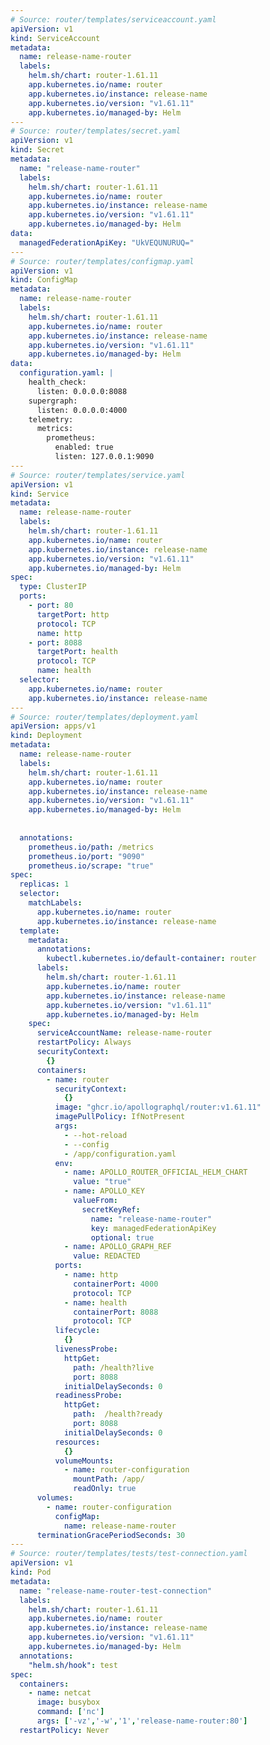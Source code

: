```yaml
---
# Source: router/templates/serviceaccount.yaml
apiVersion: v1
kind: ServiceAccount
metadata:
  name: release-name-router
  labels:
    helm.sh/chart: router-1.61.11
    app.kubernetes.io/name: router
    app.kubernetes.io/instance: release-name
    app.kubernetes.io/version: "v1.61.11"
    app.kubernetes.io/managed-by: Helm
---
# Source: router/templates/secret.yaml
apiVersion: v1
kind: Secret
metadata:
  name: "release-name-router"
  labels:
    helm.sh/chart: router-1.61.11
    app.kubernetes.io/name: router
    app.kubernetes.io/instance: release-name
    app.kubernetes.io/version: "v1.61.11"
    app.kubernetes.io/managed-by: Helm
data:
  managedFederationApiKey: "UkVEQUNURUQ="
---
# Source: router/templates/configmap.yaml
apiVersion: v1
kind: ConfigMap
metadata:
  name: release-name-router
  labels:
    helm.sh/chart: router-1.61.11
    app.kubernetes.io/name: router
    app.kubernetes.io/instance: release-name
    app.kubernetes.io/version: "v1.61.11"
    app.kubernetes.io/managed-by: Helm
data:
  configuration.yaml: |
    health_check:
      listen: 0.0.0.0:8088
    supergraph:
      listen: 0.0.0.0:4000
    telemetry:
      metrics:
        prometheus:
          enabled: true
          listen: 127.0.0.1:9090
---
# Source: router/templates/service.yaml
apiVersion: v1
kind: Service
metadata:
  name: release-name-router
  labels:
    helm.sh/chart: router-1.61.11
    app.kubernetes.io/name: router
    app.kubernetes.io/instance: release-name
    app.kubernetes.io/version: "v1.61.11"
    app.kubernetes.io/managed-by: Helm
spec:
  type: ClusterIP
  ports:
    - port: 80
      targetPort: http
      protocol: TCP
      name: http
    - port: 8088
      targetPort: health
      protocol: TCP
      name: health
  selector:
    app.kubernetes.io/name: router
    app.kubernetes.io/instance: release-name
---
# Source: router/templates/deployment.yaml
apiVersion: apps/v1
kind: Deployment
metadata:
  name: release-name-router
  labels:
    helm.sh/chart: router-1.61.11
    app.kubernetes.io/name: router
    app.kubernetes.io/instance: release-name
    app.kubernetes.io/version: "v1.61.11"
    app.kubernetes.io/managed-by: Helm
  
  
  annotations:
    prometheus.io/path: /metrics
    prometheus.io/port: "9090"
    prometheus.io/scrape: "true"
spec:
  replicas: 1
  selector:
    matchLabels:
      app.kubernetes.io/name: router
      app.kubernetes.io/instance: release-name
  template:
    metadata:
      annotations:
        kubectl.kubernetes.io/default-container: router
      labels:
        helm.sh/chart: router-1.61.11
        app.kubernetes.io/name: router
        app.kubernetes.io/instance: release-name
        app.kubernetes.io/version: "v1.61.11"
        app.kubernetes.io/managed-by: Helm
    spec:
      serviceAccountName: release-name-router
      restartPolicy: Always
      securityContext:
        {}
      containers:
        - name: router
          securityContext:
            {}
          image: "ghcr.io/apollographql/router:v1.61.11"
          imagePullPolicy: IfNotPresent
          args:
            - --hot-reload
            - --config
            - /app/configuration.yaml
          env:
            - name: APOLLO_ROUTER_OFFICIAL_HELM_CHART
              value: "true"
            - name: APOLLO_KEY
              valueFrom:
                secretKeyRef:
                  name: "release-name-router"
                  key: managedFederationApiKey
                  optional: true
            - name: APOLLO_GRAPH_REF
              value: REDACTED
          ports:
            - name: http
              containerPort: 4000
              protocol: TCP
            - name: health
              containerPort: 8088
              protocol: TCP
          lifecycle:
            {}
          livenessProbe:
            httpGet:
              path: /health?live
              port: 8088
            initialDelaySeconds: 0
          readinessProbe:
            httpGet:
              path:  /health?ready
              port: 8088
            initialDelaySeconds: 0
          resources:
            {}
          volumeMounts:
            - name: router-configuration
              mountPath: /app/
              readOnly: true
      volumes:
        - name: router-configuration
          configMap:
            name: release-name-router
      terminationGracePeriodSeconds: 30
---
# Source: router/templates/tests/test-connection.yaml
apiVersion: v1
kind: Pod
metadata:
  name: "release-name-router-test-connection"
  labels:
    helm.sh/chart: router-1.61.11
    app.kubernetes.io/name: router
    app.kubernetes.io/instance: release-name
    app.kubernetes.io/version: "v1.61.11"
    app.kubernetes.io/managed-by: Helm
  annotations:
    "helm.sh/hook": test
spec:
  containers:
    - name: netcat
      image: busybox
      command: ['nc']
      args: ['-vz','-w','1','release-name-router:80']
  restartPolicy: Never
```
